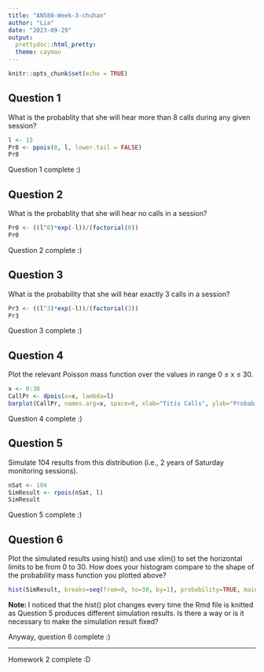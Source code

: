 ```yaml
---
title: "AN588-Week-3-chuhan"
author: "Lia"
date: "2023-09-29"
output:
  prettydoc::html_pretty:
  theme: cayman
---
```


```r
knitr::opts_chunk$set(echo = TRUE)
```

## Question 1

What is the probablity that she will hear more than 8 calls during any given session? 

```r
l <- 15
Pr8 <- ppois(8, l, lower.tail = FALSE)
Pr8
```

Question 1 complete :)

## Question 2

What is the probablity that she will hear no calls in a session? 
```r
Pr0 <- ((l^0)*exp(-l))/(factorial(0))
Pr0
```

Question 2 complete :)

## Question 3

What is the probability that she will hear exactly 3 calls in a session? 

```r
Pr3 <- ((l^3)*exp(-l))/(factorial(3))
Pr3
```

Question 3 complete :)

## Question 4

Plot the relevant Poisson mass function over the values in range 0 ≤ x ≤ 30.

```r
x <- 0:30
CallPr <- dpois(x=x, lambda=l)
barplot(CallPr, names.arg=x, space=0, xlab="Titis Calls", ylab="Probability of Call Number", main="Probability Mass Function of Titis Calls")
```

Question 4 complete :)

## Question 5

Simulate 104 results from this distribution (i.e., 2 years of Saturday monitoring sessions).

```r
nSat <- 104
SimResult <- rpois(nSat, l)
SimResult
```

Question 5 complete :)

## Question 6

Plot the simulated results using hist() and use xlim() to set the horizontal limits to be from 0 to 30. How does your histogram compare to the shape of the probability mass function you plotted above?

```r
hist(SimResult, breaks=seq(from=0, to=30, by=1), probability=TRUE, main="Titis Call 2 Year Simulation", xlab="Number of Calls", ylab = "Probability of Call Number", xlim=c(0,30))
```

**Note: **I noticed that the hist() plot changes every time the Rmd file is knitted as Question 5 produces different simulation results. Is there a way or is it necessary to make the simulation result fixed? 

Anyway, question 6 complete :)

***

Homework 2 complete :D